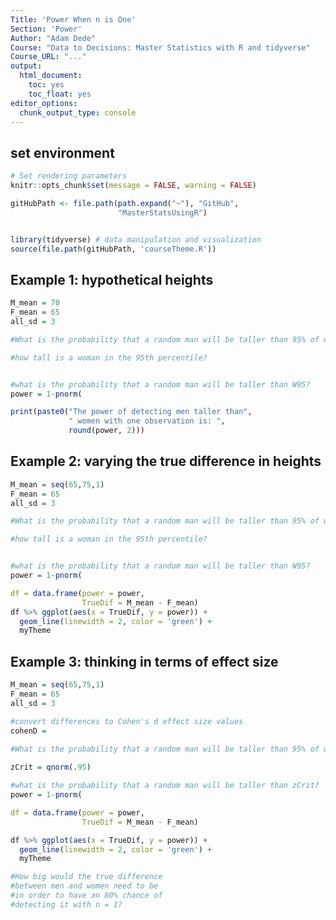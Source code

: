```yaml
---
Title: 'Power When n is One'
Section: 'Power'
Author: "Adam Dede"
Course: "Data to Decisions: Master Statistics with R and tidyverse"
Course_URL: "..." 
output:
  html_document:
    toc: yes
    toc_float: yes
editor_options:
  chunk_output_type: console
---
```



## set environment

```r

# Set rendering parameters
knitr::opts_chunk$set(message = FALSE, warning = FALSE)

gitHubPath <- file.path(path.expand("~"), "GitHub", 
                        "MasterStatsUsingR")


library(tidyverse) # data manipulation and visualization
source(file.path(gitHubPath, 'courseTheme.R'))


```

## Example 1: hypothetical heights 

```r

M_mean = 70
F_mean = 65
all_sd = 3

#What is the probability that a random man will be taller than 95% of women?

#how tall is a woman in the 95th percentile? 


#what is the probability that a random man will be taller than W95? 
power = 1-pnorm(

print(paste0("The power of detecting men taller than",
             " women with one observation is: ", 
             round(power, 2)))

```

## Example 2: varying the true difference in heights

```r

M_mean = seq(65,75,1)
F_mean = 65
all_sd = 3

#What is the probability that a random man will be taller than 95% of women?

#how tall is a woman in the 95th percentile? 


#what is the probability that a random man will be taller than W95? 
power = 1-pnorm(

df = data.frame(power = power,
                TrueDif = M_mean - F_mean)
df %>% ggplot(aes(x = TrueDif, y = power)) + 
  geom_line(linewidth = 2, color = 'green') + 
  myTheme 


```

## Example 3: thinking in terms of effect size

```r

M_mean = seq(65,75,1)
F_mean = 65
all_sd = 3

#convert differences to Cohen's d effect size values
cohenD = 

#What is the probability that a random man will be taller than 95% of women?
 
zCrit = qnorm(.95)

#what is the probability that a random man will be taller than zCrit? 
power = 1-pnorm(

df = data.frame(power = power,
                TrueDif = M_mean - F_mean)

df %>% ggplot(aes(x = TrueDif, y = power)) + 
  geom_line(linewidth = 2, color = 'green') + 
  myTheme 

#How big would the true difference 
#between men and women need to be 
#in order to have an 80% chance of 
#detecting it with n = 1? 


```


